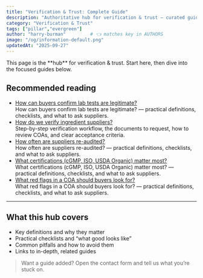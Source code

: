 ```yaml
---
title: "Verification & Trust: Complete Guide"
description: "Authoritative hub for verification & trust — curated guides, checklists, and definitions."
category: "Verification & Trust"
tags: ["pillar","evergreen"]
author: "harry-burman"         # 👈 matches key in AUTHORS
image: "/og/information-default.png"
updatedAt: "2025-09-27"
---
```


<Callout type="tip">
This page is the **hub** for verification & trust. Start here, then dive into the focused guides below.
</Callout>

## Recommended reading

- [How can buyers confirm lab tests are legitimate?](/information/how-can-buyers-confirm-lab-tests-are-legitimate)  
  How can buyers confirm lab tests are legitimate? — practical definitions, checklists, and what to ask suppliers.
- [How do we verify ingredient suppliers?](/information/how-do-we-verify-ingredient-suppliers)  
  Step-by-step verification workflow, the documents to request, how to review COAs, and clear acceptance criteria.
- [How often are suppliers re-audited?](/information/how-often-are-suppliers-re-audited)  
  How often are suppliers re-audited? — practical definitions, checklists, and what to ask suppliers.
- [What certifications (cGMP, ISO, USDA Organic) matter most?](/information/what-certifications-cgmp-iso-usda-organic-matter-most)  
  What certifications (cGMP, ISO, USDA Organic) matter most? — practical definitions, checklists, and what to ask suppliers.
- [What red flags in a COA should buyers look for?](/information/what-red-flags-in-a-coa-should-buyers-look-for)  
  What red flags in a COA should buyers look for? — practical definitions, checklists, and what to ask suppliers.

---

## What this hub covers

- Key definitions and why they matter
- Practical checklists and “what good looks like”
- Common pitfalls and how to avoid them
- Links to in-depth, related guides

> Want a guide added? Open the contact form and tell us what you’re stuck on.
